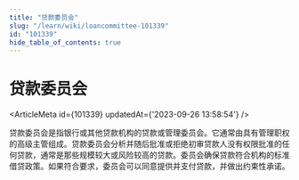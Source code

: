 ```yaml
---
title: "贷款委员会"
slug: "/learn/wiki/loancommittee-101339"
id: "101339"
hide_table_of_contents: true
---
```



# 贷款委员会

<ArticleMeta id={101339} updatedAt={'2023-09-26 13:58:54'} />
<div className='border-solid border-b border-t-0 my-4 border-[var(--ifm-color-gray-300)]' />

贷款委员会是指银行或其他贷款机构的贷款或管理委员会。它通常由具有管理职权的高级主管组成。贷款委员会分析并随后批准或拒绝初审贷款人没有权限批准的任何贷款，通常是那些规模较大或风险较高的贷款。委员会确保贷款符合机构的标准借贷政策。如果符合要求，委员会可以同意提供并支付贷款，并做出约束性承诺。

